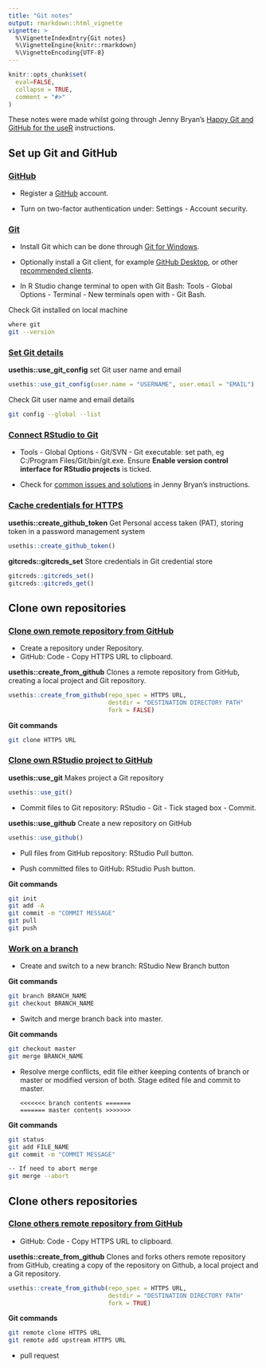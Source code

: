 ```yaml
---
title: "Git notes"
output: rmarkdown::html_vignette
vignette: >
  %\VignetteIndexEntry{Git notes}
  %\VignetteEngine{knitr::rmarkdown}
  %\VignetteEncoding{UTF-8}
---
```


```r
knitr::opts_chunk$set(
  eval=FALSE,
  collapse = TRUE,
  comment = "#>"
)
```

These notes were made whilst going through Jenny Bryan's [Happy Git and GitHub for the useR](https://happygitwithr.com/) instructions.

## Set up Git and GitHub

### [GitHub](https://happygitwithr.com/github-acct.html)

-   Register a [GitHub](https://github.com/) account.

-   Turn on two-factor authentication under: Settings - Account security.

### [Git](https://happygitwithr.com/install-git.html)

-   Install Git which can be done through [Git for Windows](https://gitforwindows.org).

-   Optionally install a Git client, for example [GitHub Desktop](https://desktop.github.com/), or other [recommended clients](https://happygitwithr.com/git-client.html).

-   In R Studio change terminal to open with Git Bash: Tools - Global Options - Terminal - New terminals open with - Git Bash.

Check Git installed on local machine

```bash
where git
git --version
```

### [Set Git details](https://happygitwithr.com/hello-git.html)

**usethis::use_git_config** set Git user name and email

```r
usethis::use_git_config(user.name = "USERNAME", user.email = "EMAIL")
```

Check Git user name and email details

```bash
git config --global --list
```

### [Connect RStudio to Git](https://happygitwithr.com/rstudio-see-git.html)

-   Tools - Global Options - Git/SVN - Git executable: set path, eg C:/Program Files/Git/bin/git.exe. Ensure **Enable version control interface for RStudio projects** is ticked.

-   Check for [common issues and solutions](https://happygitwithr.com/troubleshooting.html) in Jenny Bryan's instructions.

### [Cache credentials for HTTPS](https://happygitwithr.com/credential-caching.html)

**usethis::create_github_token** Get Personal access taken (PAT), storing token in a password management system

```r
usethis::create_github_token()
```

**gitcreds::gitcreds_set** Store credentials in Git credential store

```r
gitcreds::gitcreds_set()
gitcreds::gitcreds_get()
```

## Clone own repositories

### [Clone own remote repository from GitHub](https://happygitwithr.com/new-github-first.html)

-   Create a repository under Repository.
-   GitHub: Code - Copy HTTPS URL to clipboard.

**usethis::create_from_github** Clones a remote repository from GitHub, creating a local project and Git repository.

```r
usethis::create_from_github(repo_spec = HTTPS URL,
                            destdir = "DESTINATION DIRECTORY PATH"
                            fork = FALSE)
```

**Git commands**

```bash
git clone HTTPS URL
```

### [Clone own RStudio project to GitHub](https://happygitwithr.com/existing-github-last.html)

**usethis::use_git** Makes project a Git repository

```r
usethis::use_git()
```

-   Commit files to Git repository: RStudio - Git - Tick staged box - Commit.

**usethis::use_github** Create a new repository on GitHub

```r
usethis::use_github()
```

-   Pull files from GitHub repository: RStudio Pull button.

-   Push committed files to GitHub: RStudio Push button.

**Git commands**

```bash
git init
git add -A
git commit -m "COMMIT MESSAGE"
git pull
git push
```

### [Work on a branch](https://happygitwithr.com/git-branches.html)

-   Create and switch to a new branch: RStudio New Branch button

**Git commands**

```bash
git branch BRANCH_NAME
git checkout BRANCH_NAME
```

-   Switch and merge branch back into master.

**Git commands**

```bash
git checkout master
git merge BRANCH_NAME
```

-   Resolve merge conflicts, edit file either keeping contents of branch or master or modified version of both. Stage edited file and commit to master.

        <<<<<<< branch contents =======
        ======= master contents >>>>>>>

**Git commands**

```bash
git status
git add FILE_NAME
git commit -m "COMMIT MESSAGE"

-- If need to abort merge
git merge --abort
```

## Clone others repositories

### [Clone others remote repository from GitHub](https://happygitwithr.com/common-remote-setups.html)

-   GitHub: Code - Copy HTTPS URL to clipboard.

**usethis::create_from_github** Clones and forks others remote repository from GitHub, creating a copy of the repository on Github, a local project and a Git repository.

```r
usethis::create_from_github(repo_spec = HTTPS URL,
                            destdir = "DESTINATION DIRECTORY PATH"
                            fork = TRUE)
```

**Git commands**

```bash
git remote clone HTTPS URL
git remote add upstream HTTPS URL
```

-   pull request
